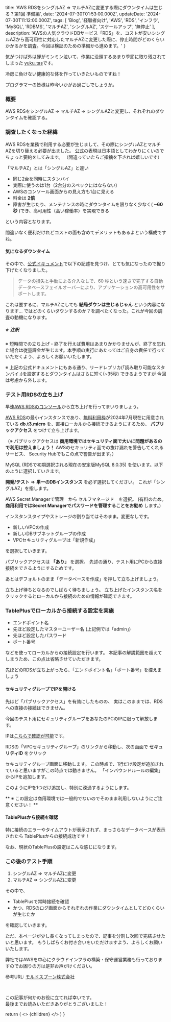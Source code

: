 
  title: 'AWS RDSをシングルAZ => マルチAZに変更する際にダウンタイムは生じる？第1回 準備編',
  date: '2024-07-30T01:53:00.000Z',
  updateDate: '2024-07-30T11:12:00.000Z',
  tags: [
    'Blog',
    '経験者向け',
    'AWS',
    'RDS',
    'インフラ',
    'MySQL',
    'RDBMS',
    'マルチAZ',
    'シングルAZ',
    'スケールアップ',
    '無停止'
  ],
  description: 'AWSの人気クラウドDBサービス「RDS」を、コストが安いシングルAZから高可用性に対応したマルチAZに変更した際に、停止時間がどのくらいかかるかを調査。今回は検証のための準備から進めます。'
}

気がつけば外は蝉がミンミン泣いて、作業に没頭するあまり季節に取り残されてしまった [yuku_tas](https://twitter.com/yuku_tas)です。

冷房に負けない健康的な体を作っていきたいものですね！

プログラマーの皆様は昨今いかがお過ごしでしょうか。

### 概要

AWS RDSをシングルAZ => マルチAZ => シングルAZと変更し、それぞれのダウンタイムを確認する。

### 調査したくなった経緯

AWS RDSを業務で利用する必要が生じまして、その際にシングルAZとマルチAZを切り替える必要が出ました。
[公式](https://aws.amazon.com/jp/rds/features/multi-az/)の表現は日本語としてわかりにくいのでちょっと要約をしてみます。
（間違っていたらご指摘を下されば嬉しいです）

「マルチAZ」とは「シングルAZ」と違い

- 同じ2台を同時にスタンバイ
- 実際に使うのは1台（2台分のスペックにはならない）
- AWSのコンソール画面からの見え方も1台に見える
- 料金は **2倍**
- 障害が生じたり、メンテナンスの時にダウンタイムを限りなく少なく( **~60秒** )でき、高可用性（高い稼働率）を実現できる

という内容となります。

間違いなく便利だけれどコストの面も含めてデメリットもあるよという構成ですね。

#### 気になるダウンタイム

その中で、[公式ドキュメント](https://aws.amazon.com/jp/rds/features/multi-az/)で以下の記述を見つけ、とても気になったので掘り下げたくなりました。

>データの損失と手動による介入なしで、60 秒という速さで完了する自動データベースフェイルオーバーにより、アプリケーションの高可用性をサポートします。

これは要するに、マルチAZにしても **結局ダウンは生じるじゃん** という内容になります...
ではどのくらいダウンするのか？を調べたくなった。これが今回の調査の動機になります。

##### ※ 注釈

※ 短時間での立ち上げ・終了を行えば費用はあまりかかりませんが、終了を忘れた場合は従量課金が生じます。本手順の実行にあたってはご自身の責任で行っていただくよう、よろしくお願いいたします。

※ 上記の公式ドキュメントにもある通り、リードレプリカ(「読み取り可能なスタンバイ」)を設定するとダウンタイムはさらに短く(~35秒) できるようですが
今回は考慮から外します。

### テスト用RDSの立ち上げ

早速[AWS RDSのコンソール](https://ap-northeast-1.console.aws.amazon.com/rds/home?region=ap-northeast-1)から立ち上げを行ってまいりましょう。

[AWS RDS](https://aws.amazon.com/jp/rds/)の最小インスタンスであり、[無料利用枠](https://aws.amazon.com/jp/rds/free/)が2024年7月現在に用意されている **db.t3.micro** を、直接ローカルから接続できるようにするため、
**パブリックアクセス** をつけて立ち上げます。

（※ パブリックアクセスは **商用環境ではセキュリティ面で大いに問題があるので利用は控えましょう！** AWSのセキュリティ面での抜け漏れを警告してくれるサービス、 Security Hubでもこの点で警告が出ます。）

MySQL (RDSで初期選択される現在の安定版MySQL 8.0.35) を使います。以下のように選択していきます。

<MdxImage month="202407" image="rds1.png" isHalf="true" />
<MdxImage month="202407" image="rds2.png"  isHalf="true" />

**開発/テスト** => **単一のDBインスタンス** を必ず選択してください。
これが「シングルAZ」を指します。

<MdxImage month="202407" image="rds3.png"  isHalf="true"/>

AWS Secret Managerで管理　から セルフマネージド　を選択。
(有料のため。 **商用利用ではSecret Managerでパスワードを管理することをお勧め** します。)

<MdxImage month="202407" image="rds4.png"  isHalf="true"/>

インスタンスタイプやストレージの割り当てはそのまま。変更なしです。

- 新しいVPCの作成
- 新しいDBサブネットグループの作成
- VPCセキュリティグループは「新規作成」

を選択していきます。

<MdxImage month="202407" image="rds5_1.png"  isHalf="true"/>

パブリックアクセスは **「あり」** を選択。
先述の通り、テスト用にPCから直接接続をできるようにするためです。

<MdxImage month="202407" image="rds5.png?n=1"  isHalf="true"/>

あとはデフォルトのまま「データベースを作成」を押して立ち上げましょう。

<MdxImage month="202407" image="rds6.png" isHalf="true" annotation="末尾で価格のアラートが出ます。月単位での金額なのでこんなにいかないはず。" />

立ち上げ待ちとなるのでしばらく待ちましょう。
立ち上げたインスタンス名をクリックするとローカルから接続のための情報が確認できます。

<MdxImage month="202407" image="rds7.png"  isHalf="true"/>

### TablePlusでローカルから接続する設定を実施

- エンドポイント名
- 先ほど設定したマスターユーザー名 (上記例では「admin」)
- 先ほど設定したパスワード
- ポート番号

などを使ってローカルからの接続設定を行います。
本記事の解説範囲を超えてしまうため、この点は省略させていただきます。

先ほどのRDSが立ち上がったら、「エンドポイント名」「ポート番号」を控えましょう

<MdxImage month="202407" image="rds8.png"  isHalf="true"/>

#### セキュリティグループでIPを開ける

先ほど「パブリックアクセス」を有効にしたものの、
実はこのままでは、RDSへの直接の接続はできません。

今回のテスト用にセキュリティグループをあなたのPCのIPに限って解放します。

IPは[こちらで確認が可能](https://www.cman.jp/network/support/go_access.cgi)です。

RDSの「VPCセキュリティグループ」のリンクから移動し、次の画面で
**セキュリティID** をクリック

<MdxImage month="202407" image="rds9.png"  isHalf="true"/>

セキュリティグループ画面に移動します。
この時点で、1行だけ設定が追加されていると思いますがこの時点では動きません。
「インバウンドルールの編集」からIPを追加します。

<MdxImage month="202407" image="rds10.png"  isHalf="true"/>

このようにIPを1つだけ追加し、特別に疎通するようにします。

<MdxImage month="202407" image="rds11.png"  isHalf="true"/>

** ※ この設定は商用環境では一般的でないのでそのまま利用しないようにご注意ください！ **

#### TablePlusから接続を確認

特に接続のエラーやタイムアウトが表示されず、まっさらなデータベースが表示されたら
TablePlusからの接続成功です！

<MdxImage month="202407" image="rds12.png"  isHalf="true"/>

なお、現状のTablePlusの設定はこんな感じになります。

<MdxImage month="202407" image="rds13.png"  isHalf="true"/>

### この後のテスト手順

1. シングルAZ => マルチAZに変更
2. マルチAZ => シングルAZに変更

その中で、

- TablePlusで常時接続を確認
- かつ、RDSのログ画面からそれぞれの作業にダウンタイムとしてどのくらいが生じたか

を確認していきます。

ただ、本ページが少し長くなってしまったので、記事を分割し次回で完結させたいと思います。
もうしばらくお付き合いをいただけますよう、よろしくお願いいたします。

弊社ではAWSを中心にクラウドインフラの構築・保守運営業務も行っておりますのでお困りの方は是非お声がけください。

参考URL: [モルドスプーン株式会社](https://moldspoon.jp/)

<br />

この記事が何かのお役に立てれば幸いです。<br />
最後までお読みいただきありがとうございました！

  return (
    <Layout meta={meta}>
      <>
        {children}
      </>
    </Layout>
  )
}

